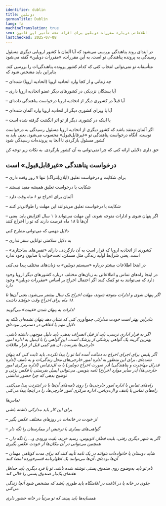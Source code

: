 ```yaml
---
identifier: dublin
title: دوبلین
germanTitle: Dublin
lang: fa
machineTranslation: true
seo: اطلاعاتی درباره مقررات دوبلین برای افراد تحت تأثیر این قانون
lastChecked: 2025-07-08
---
```


در ابتدای روند پناهندگی بررسی می‌شود که آیا آلمان یا کشور اروپایی دیگری مسئول رسیدگی به پرونده پناهندگی تو است. به این مقررات، «مقررات دوبلین» گفته می‌شود

متأسفانه تو نمی‌توانی انتخاب کنی که کدام کشور پرونده پناهندگی‌ات را بررسی کند. بنابراین باید مشخص شود که

– چه زمانی و از کجا وارد اتحادیه اروپا (اتحادیه اروپا) شده‌ای

– آیا بستگان نزدیکی در کشورهای دیگر عضو اتحادیه اروپا داری

– آیا قبلاً در کشوری دیگر از اتحادیه اروپا درخواست پناهندگی داده‌ای

– آیا با ویزای کشوری دیگر از اتحادیه اروپا وارد آلمان شده‌ای

– یا اینکه در کشوری دیگر از تو اثر انگشت گرفته شده است

اگر آلمان معتقد باشد که کشور دیگری از اتحادیه اروپا مسئول رسیدگی به درخواست توست، آنگاه درخواست پناهندگی تو «غیرقابل‌قبول» محسوب می‌شود. یعنی باید به کشور مسئول بازگردی تا آنجا به پرونده‌ات رسیدگی شود

حق داری دلایلی ارائه کنی که چرا نمی‌توانی به آن کشور بازگردی. به نکات زیر توجه کن

## درخواست پناهندگی «غیرقابل‌قبول» است

– برای شکایت و درخواست تعلیق (ایلان‌اِنتراگ) تنها ۷ روز وقت داری

– شکایت یا درخواست تعلیق همیشه مفید نیستند

– آلمان برای اخراج تو ۶ ماه وقت دارد

– شکایت یا درخواست تعلیق می‌توانند این مهلت را طولانی‌تر کنند

– اگر پنهان شوی و ادارات متوجه شوند، این مهلت می‌تواند تا ۱ سال افزایش یابد. یعنی آن‌ها تا ۱۸ ماه فرصت دارند که تو را اخراج کنند

<Block identifier="get-legal-advice" />

دلایل مهمی که می‌توانی مطرح کنی

– به دلایل سلامتی توانایی سفر نداری

– کشوری از اتحادیه اروپا که قرار است به آن بازگردی، دارای «نقص‌های ساختاری» است. یعنی شرایط اولیه زندگی مثل مسکن، تخت‌خواب یا صابون وجود ندارد

در اینجا اطلاعات بیشتر درباره «سیستم دوبلین» به زبان‌های مختلف پیدا می‌کنی

<ExternalShortLink identifier="fluechtlingsrat-brandenburg_dublin" />

در اینجا راه‌های تماس و اطلاعاتی به زبان‌های مختلف درباره کشورهای دیگر اروپا وجود دارد که می‌توانند به تو کمک کنند اگر احتمال اخراج بر اساس «مقررات دوبلین» وجود دارد

<Address identifier="w2eu" />

اگر پنهان شوی و ادارات متوجه شوند، مهلت اخراج یک سال بیشتر می‌شود. یعنی آن‌ها تا ۱۸ ماه برای اخراج وقت خواهند داشت

ادارات به پنهان شدن «غیبت» می‌گویند

بنابراین بهتر است خودت مدارکی جمع‌آوری کنی که نشان دهد پنهان نشده‌ای بلکه به دلایل مهم یا اتفاقی در دسترس نبوده‌ای

اگر به قرار اداری نرسی، باید از قبل انصراف بدهی. باید دلیل موجهی داشته باشی. بهترین گزینه یک گواهی پزشکی از پزشک است. این گواهی را با ایمیل به اداره امور خارجی‌ها بفرست، آن هم کمی قبل از قرار ملاقات

اگر پلیس برای اجرای اخراج به دنبالت آمده اما تو را پیدا نکرده، باید ثابت کنی که پنهان نشده‌ای. برای این منظور به اداره امور خارجی‌های محل زندگی‌ات و به بامف (اداره فدرال مهاجرت و پناهندگی) (در صورت اخراج دوبلین) یا به ال‌دی‌اس (اداره مرکزی امور خارجی‌ها) (در سایر موارد اخراج) نامه بنویس. می‌توانی ایمیل بفرستی یا فکس بزنی و توضیح بدهی که چرا حضور نداشتی

راه‌های تماس با اداره امور خارجی‌ها را روی نامه‌های آن‌ها یا در اینترنت پیدا می‌کنی. راه‌های تماس با بامف و ال‌دی‌اس، اداره مرکزی امور خارجی‌ها، را در اینجا پیدا می‌کنی

<InternalShortLink identifier="contacts">تماس‌ها</InternalShortLink>

برای این کار باید مدارکی داشته باشی

– از خودت در خانه‌ات در روزهای مختلف عکس بگیر

– گواهی‌های بیماری یا ترخیص از بیمارستان را نگه دار

– اگر به شهر دیگری رفتی، بلیت قطار، اتوبوس، رسید خرید، بلیت ورودی و... را نگه دار. همچنین می‌توانی در آن مکان‌ها از خودت عکس بگیری

– شاید دوستان یا خانواده‌ات بتوانند در یک نامه تأیید کنند که برای مدت کوتاهی مهمان آن‌ها بوده‌ای. آن‌ها می‌توانند یک <InternalShortLink identifier="forms">اظهارنامه قسم‌خورده</InternalShortLink> امضا کنند

نام تو باید به‌وضوح روی صندوق پستی نوشته شده باشد. تو یا فرد دیگری باید حداقل هفته‌ای یک‌بار صندوق پستی را خالی کند

جلوی در خانه یا در اتاقت در اقامتگاه باید طوری باشد که مشخص شود آنجا زندگی می‌کنی

همسایه‌ها باید ببینند که تو مرتباً در خانه حضور داری
